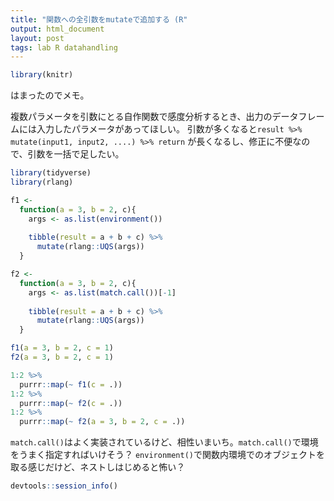 ```yaml
---
title: "関数への全引数をmutateで追加する (R"
output: html_document
layout: post
tags: lab R datahandling 
---
```


```r
library(knitr)
```

はまったのでメモ。

複数パラメータを引数にとる自作関数で感度分析するとき、出力のデータフレームには入力したパラメータがあってほしい。
引数が多くなると`result %>% mutate(input1, input2, ....) %>% return` が長くなるし、修正に不便なので、引数を一括で足したい。

```r
library(tidyverse)
library(rlang)

f1 <- 
  function(a = 3, b = 2, c){
    args <- as.list(environment())
    
    tibble(result = a + b + c) %>%
      mutate(rlang::UQS(args))
  }

f2 <-
  function(a = 3, b = 2, c){
    args <- as.list(match.call())[-1]
    
    tibble(result = a + b + c) %>%
      mutate(rlang::UQS(args))
  }
```

```r
f1(a = 3, b = 2, c = 1)
f2(a = 3, b = 2, c = 1)

1:2 %>%
  purrr::map(~ f1(c = .))
1:2 %>%
  purrr::map(~ f2(c = .))
1:2 %>%
  purrr::map(~ f2(a = 3, b = 2, c = .))
```

`match.call()`はよく実装されているけど、相性いまいち。`match.call()`で環境をうまく指定すればいけそう？
`environment()`で関数内環境でのオブジェクトを取る感じだけど、ネストしはじめると怖い？

```r
devtools::session_info()
```